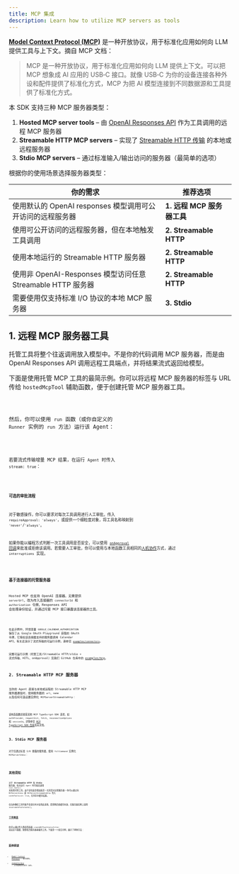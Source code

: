 ```yaml
---
title: MCP 集成
description: Learn how to utilize MCP servers as tools
---
```



[**Model Context Protocol (MCP)**](https://modelcontextprotocol.io) 是一种开放协议，用于标准化应用如何向 LLM 提供工具与上下文。摘自 MCP 文档：

> MCP 是一种开放协议，用于标准化应用如何向 LLM 提供上下文。可以把 MCP 想象成 AI 应用的 USB‑C 接口。就像 USB‑C 为你的设备连接各种外设和配件提供了标准化方式，MCP 为把 AI 模型连接到不同数据源和工具提供了标准化方式。

本 SDK 支持三种 MCP 服务器类型：

1. **Hosted MCP server tools** – 由 [OpenAI Responses API](https://platform.openai.com/docs/guides/tools-remote-mcp) 作为工具调用的远程 MCP 服务器
2. **Streamable HTTP MCP servers** – 实现了 [Streamable HTTP 传输](https://modelcontextprotocol.io/docs/concepts/transports#streamable-http) 的本地或远程服务器
3. **Stdio MCP servers** – 通过标准输入/输出访问的服务器（最简单的选项）

根据你的使用场景选择服务器类型：

| 你的需求                                                    | 推荐选项                   |
| ----------------------------------------------------------- | -------------------------- |
| 使用默认的 OpenAI responses 模型调用可公开访问的远程服务器  | **1. 远程 MCP 服务器工具** |
| 使用可公开访问的远程服务器，但在本地触发工具调用            | **2. Streamable HTTP**     |
| 使用本地运行的 Streamable HTTP 服务器                       | **2. Streamable HTTP**     |
| 使用非 OpenAI-Responses 模型访问任意 Streamable HTTP 服务器 | **2. Streamable HTTP**     |
| 需要使用仅支持标准 I/O 协议的本地 MCP 服务器                | **3. Stdio**               |

## 1. 远程 MCP 服务器工具

托管工具将整个往返调用放入模型中。不是你的代码调用 MCP 服务器，而是由 OpenAI Responses API 调用远程工具端点，并将结果流式返回给模型。

下面是使用托管 MCP 工具的最简示例。你可以将远程 MCP 服务器的标签与 URL 传给 `hostedMcpTool` 辅助函数，便于创建托管 MCP 服务器工具。

<Code lang="typescript" code={hostedAgentExample} title="hostedAgent.ts" />

然后，你可以使用 `run` 函数（或你自定义的 `Runner` 实例的 `run` 方法）运行该 Agent：

<Code
  lang="typescript"
  code={hostedExample}
  title="Run with hosted MCP tools"
/>

若要流式传输增量 MCP 结果，在运行 `Agent` 时传入 `stream: true`：

<Code
  lang="typescript"
  code={hostedStreamExample}
  title="Run with hosted MCP tools (streaming)"
/>

#### 可选的审批流程

对于敏感操作，你可以要求对每次工具调用进行人工审批。传入 `requireApproval: 'always'`，或提供一个细粒度对象，将工具名称映射到 `'never'`/`'always'`。

如果你能以编程方式判断一次工具调用是否安全，可以使用 [`onApproval` 回调](https://github.com/openai/openai-agents-js/blob/main/examples/mcp/hosted-mcp-on-approval.ts)来批准或拒绝该调用。若需要人工审批，你可以使用与本地函数工具相同的[人机协作](/openai-agents-js/zh/guides/human-in-the-loop/)方式，通过 `interruptions` 实现。

<Code
  lang="typescript"
  code={hostedHITLExample}
  title="Human in the loop with hosted MCP tools"
/>

### 基于连接器的托管服务器

Hosted MCP 也支持 OpenAI 连接器。无需提供 `serverUrl`，改为传入连接器的 `connectorId` 和 `authorization` 令牌。Responses API 会处理身份验证，并通过托管 MCP 接口暴露该连接器的工具。

<Code
  lang="typescript"
  code={hostedConnectorExample}
  title="Connector-backed hosted MCP tool"
/>

在此示例中，环境变量 `GOOGLE_CALENDAR_AUTHORIZATION` 保存了从 Google OAuth Playground 获取的 OAuth 令牌，它授权该连接器支持的服务器调用 Calendar API。有关还演示了流式传输的可运行示例，请参见 [`examples/connectors`](https://github.com/openai/openai-agents-js/tree/main/examples/connectors)。

完整可运行示例（托管工具/Streamable HTTP/stdio + 流式传输、HITL、onApproval）见我们 GitHub 仓库中的 [examples/mcp](https://github.com/openai/openai-agents-js/tree/main/examples/mcp)。

## 2. Streamable HTTP MCP 服务器

当你的 Agent 直接与本地或远程的 Streamable HTTP MCP 服务器通信时，使用服务器的 `url`、`name` 以及任何可选设置实例化 `MCPServerStreamableHttp`：

<Code
  lang="typescript"
  code={streamableHttpExample}
  title="Run with Streamable HTTP MCP servers"
/>

该构造函数还接受其他 MCP TypeScript‑SDK 选项，如 `authProvider`、`requestInit`、`fetch`、`reconnectionOptions` 和 `sessionId`。详情参见 [MCP TypeScript SDK 仓库](https://github.com/modelcontextprotocol/typescript-sdk)及其文档。

## 3. Stdio MCP 服务器

对于仅通过标准 I/O 暴露的服务器，使用 `fullCommand` 实例化 `MCPServerStdio`：

<Code
  lang="typescript"
  code={stdioExample}
  title="Run with Stdio MCP servers"
/>

## 其他须知

对于 **Streamable HTTP** 和 **Stdio** 服务器，每次运行 `Agent` 时可能会调用 `list_tools()` 来发现可用工具。由于该往返会增加延迟——尤其是对远程服务器——你可以通过向 `MCPServerStdio` 或 `MCPServerStreamableHttp` 传入 `cacheToolsList: true`，在内存中缓存结果。

仅当你确信工具列表不会变化时才启用此选项。若需稍后使缓存失效，在服务器实例上调用 `invalidateToolsCache()`。

### 工具筛选

你可以通过传入静态筛选器 `createMCPToolStaticFilter` 或自定义函数，限制每台服务器暴露的工具。下面是一个组合示例，展示了两种方法：

<Code lang="typescript" code={toolFilterExample} title="Tool filtering" />

## 延伸阅读

- [Model Context Protocol](https://modelcontextprotocol.io/) – 官方规范。
- [examples/mcp](https://github.com/openai/openai-agents-js/tree/main/examples/mcp) – 上文提到的可运行
  演示。
